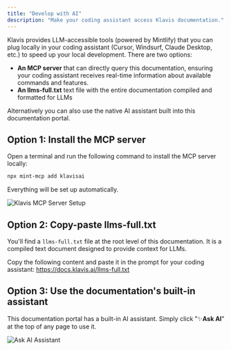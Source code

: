 ```yaml
---
title: "Develop with AI"
description: "Make your coding assistant access Klavis documentation."
---
```


Klavis provides LLM-accessible tools (powered by Mintlify) that you can plug locally in your coding assistant (Cursor, Windsurf, Claude Desktop, etc.) to speed up your local development. There are two options:
* **An MCP server** that can directly query this documentation, ensuring your coding assistant receives real-time information about available commands and features.
* **An llms-full.txt** text file with the entire documentation compiled and formatted for LLMs

Alternatively you can also use the native AI assistant built into this documentation portal.

## Option 1: Install the MCP server

Open a terminal and run the following command to install the MCP server locally:

```bash
npx mint-mcp add klavisai
```

Everything will be set up automatically. 

<img src="/images/develop-with-ai/customer.png" alt="Klavis MCP Server Setup" />

## Option 2: Copy-paste llms-full.txt

You'll find a `llms-full.txt` file at the root level of this documentation. It is a compiled text document designed to provide context for LLMs. 

Copy the following content and paste it in the prompt for your coding assistant: https://docs.klavis.ai/llms-full.txt

## Option 3: Use the documentation's built-in assistant

This documentation portal has a built-in AI assistant. Simply click "✨**Ask AI**" at the top of any page to use it.

<img src="/images/develop-with-ai/ask_ai.png" alt="Ask AI Assistant" /> 